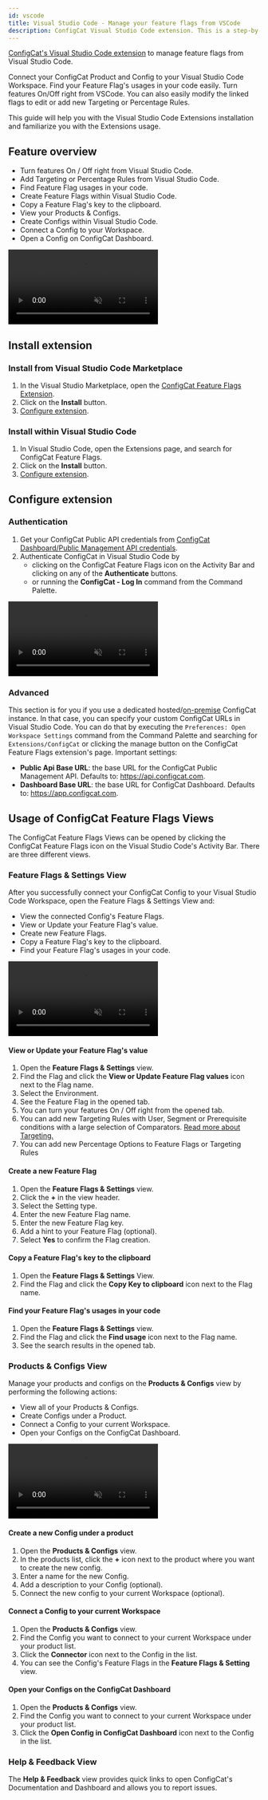 ```yaml
---
id: vscode
title: Visual Studio Code - Manage your feature flags from VSCode
description: ConfigCat Visual Studio Code extension. This is a step-by-step guide on how to use the ConfigCat Visual Studio Code extension to manage feature flags in your project.
---
```


<a href="https://marketplace.visualstudio.com/items?itemName=ConfigCat.configcat-feature-flags" target="_blank">ConfigCat's Visual Studio Code extension</a> to manage feature flags from Visual Studio Code.

Connect your ConfigCat Product and Config to your Visual Studio Code Workspace. Find your Feature Flag's usages in your code easily.
Turn features On/Off right from VSCode. You can also easily modify the linked flags to edit or add new Targeting or Percentage Rules.

This guide will help you with the Visual Studio Code Extensions installation and familiarize you with the Extensions usage.

## Feature overview

- Turn features On / Off right from Visual Studio Code.
- Add Targeting or Percentage Rules from Visual Studio Code.
- Find Feature Flag usages in your code.
- Create Feature Flags within Visual Studio Code.
- Copy a Feature Flag's key to the clipboard.
- View your Products & Configs.
- Create Configs within Visual Studio Code.
- Connect a Config to your Workspace.
- Open a Config on ConfigCat Dashboard.

<video className="video" controls muted>
  <source src="/docs/assets/vscode/ff_setting_view.mp4" type="video/mp4"/>
  Your browser does not support the video tag.
</video>

## Install extension

### Install from Visual Studio Code Marketplace

1. In the Visual Studio Marketplace, open the [ConfigCat Feature Flags Extension](https://marketplace.visualstudio.com/items?itemName=ConfigCat.configcat-feature-flags).
1. Click on the **Install** button.
1. [Configure extension](#configure-extension).

### Install within Visual Studio Code

1. In Visual Studio Code, open the Extensions page, and search for ConfigCat Feature Flags.
1. Click on the **Install** button.
1. [Configure extension](#configure-extension).

## Configure extension

### Authentication

1. Get your ConfigCat Public API credentials from [ConfigCat Dashboard/Public Management API credentials](https://app.configcat.com/my-account/public-api-credentials).
1. Authenticate ConfigCat in Visual Studio Code by
   - clicking on the ConfigCat Feature Flags icon on the Activity Bar and clicking on any of the **Authenticate** buttons.
   - or running the **ConfigCat - Log In** command from the Command Palette.

<video className="video" controls muted>
  <source src="/docs/assets/vscode/auth.mp4" type="video/mp4"/>
  Your browser does not support the video tag.
</video>

### Advanced

This section is for you if you use a dedicated hosted/[on-premise](https://configcat.com/on-premise/) ConfigCat instance. In that case, you can specify your custom ConfigCat URLs  in Visual Studio Code. You can do that by executing the `Preferences: Open Workspace Settings` command from the Command Palette and searching for `Extensions/ConfigCat` or clicking the manage button on the ConfigCat Feature Flags extension's page. Important settings:

- **Public Api Base URL**: the base URL for the ConfigCat Public Management API. Defaults to: https://api.configcat.com.
- **Dashboard Base URL**: the base URL for ConfigCat Dashboard. Defaults to: https://app.configcat.com.

## Usage of ConfigCat Feature Flags Views

The ConfigCat Feature Flags Views can be opened by clicking the ConfigCat Feature Flags icon on the Visual Studio Code's Activity Bar. There are three different views.

### Feature Flags & Settings View

After you successfully connect your ConfigCat Config to your Visual Studio Code Workspace, open the Feature Flags & Settings View and:

- View the connected Config's Feature Flags.
- View or Update your Feature Flag's value.
- Create new Feature Flags.
- Copy a Feature Flag's key to the clipboard.
- Find your Feature Flag's usages in your code.

<video className="video" controls muted>
  <source src="/docs/assets/vscode/ff_setting_view.mp4" type="video/mp4"/>
  Your browser does not support the video tag.
</video>

#### View or Update your Feature Flag's value

1. Open the **Feature Flags & Settings** view.
1. Find the Flag and click the **View or Update Feature Flag values** icon next to the Flag name.
1. Select the Environment.
1. See the Feature Flag in the opened tab.
1. You can turn your features On / Off right from the opened tab.
1. You can add new Targeting Rules with User, Segment or Prerequisite conditions with a large selection of Comparators. [Read more about Targeting.](../targeting/targeting-overview.mdx)
1. You can add new Percentage Options to Feature Flags or Targeting Rules

#### Create a new Feature Flag

1. Open the **Feature Flags & Settings** view.
1. Click the **+** in the view header.
1. Select the Setting type.
1. Enter the new Feature Flag name.
1. Enter the new Feature Flag key.
1. Add a hint to your Feature Flag (optional).
1. Select **Yes** to confirm the Flag creation.

#### Copy a Feature Flag's key to the clipboard

1. Open the **Feature Flags & Settings** View.
1. Find the Flag and click the **Copy Key to clipboard** icon next to the Flag name.

#### Find your Feature Flag's usages in your code

1. Open the **Feature Flags & Settings** view.
1. Find the Flag and click the **Find usage** icon next to the Flag name.
1. See the search results in the opened tab.

### Products & Configs View

Manage your products and configs on the **Products & Configs** view by performing the following actions:

- View all of your Products & Configs.
- Create Configs under a Product.
- Connect a Config to your current Workspace.
- Open your Configs on the ConfigCat Dashboard.

<video className="video" controls muted>
  <source src="/docs/assets/vscode/prod_config_view.mp4" type="video/mp4"/>
  Your browser does not support the video tag.
</video>

#### Create a new Config under a product

1. Open the **Products & Configs** view.
1. In the products list, click the **+** icon next to the product where you want to create the new config.
1. Enter a name for the new Config.
1. Add a description to your Config (optional).
1. Connect the new config to your current Workspace (optional).

#### Connect a Config to your current Workspace

1. Open the **Products & Configs** view.
1. Find the Config you want to connect to your current Workspace under your product list.
1. Click the **Connector** icon next to the Config in the list.
1. You can see the Config's Feature Flags in the **Feature Flags & Setting** view.

#### Open your Configs on the ConfigCat Dashboard
1. Open the **Products & Configs** view.
1. Find the Config you want to connect to your current Workspace under your product list.
1. Click the **Open Config in ConfigCat Dashboard** icon next to the Config in the list.

### Help & Feedback View

The **Help & Feedback** view provides quick links to open ConfigCat's Documentation and Dashboard and allows you to report issues.